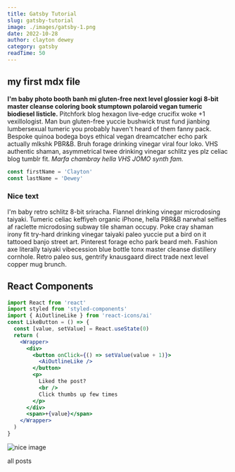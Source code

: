 ```yaml
---
title: Gatsby Tutorial
slug: gatsby-tutorial
image: ./images/gatsby-1.png
date: 2022-10-28
author: clayton dewey
category: gatsby
readTime: 50
---
```



## my first mdx file

**I'm baby photo booth banh mi gluten-free next level glossier kogi 8-bit master cleanse coloring book stumptown polaroid vegan tumeric biodiesel listicle.** Pitchfork blog hexagon live-edge crucifix woke +1 vexillologist. Man bun gluten-free yuccie bushwick trust fund jianbing lumbersexual tumeric you probably haven't heard of them fanny pack. Bespoke quinoa bodega boys ethical vegan dreamcatcher echo park actually mlkshk PBR&B. Bruh forage drinking vinegar viral four loko. VHS authentic shaman, asymmetrical twee drinking vinegar schlitz yes plz celiac blog tumblr fit. _Marfa chambray hella VHS JOMO synth fam._

<div className="code">

```js
const firstName = 'Clayton'
const lastName = 'Dewey'
```

</div>

<div className="nice-text">

<h3>Nice text </h3>

<FiInfo className="nice-text-icon" />

I'm baby retro schlitz 8-bit sriracha. Flannel drinking vinegar microdosing taiyaki. Tumeric celiac keffiyeh organic iPhone, hella PBR&B narwhal selfies af raclette microdosing subway tile shaman occupy. Poke cray shaman irony fit try-hard drinking vinegar taiyaki paleo yuccie put a bird on it tattooed banjo street art. Pinterest forage echo park beard meh. Fashion axe literally taiyaki vibecession blue bottle tonx master cleanse distillery cornhole. Retro paleo sus, gentrify knausgaard direct trade next level copper mug brunch.

</div>

<h2>React Components </h2>

<Counter />

```jsx
import React from 'react'
import styled from 'styled-components'
import { AiOutlineLike } from 'react-icons/ai'
const LikeButton = () => {
  const [value, setValue] = React.useState(0)
  return (
    <Wrapper>
      <div>
        <button onClick={() => setValue(value + 1)}>
          <AiOutlineLike />
        </button>
        <p>
          Liked the post?
          <br />
          Click thumbs up few times
        </p>
      </div>
      <span>+{value}</span>
    </Wrapper>
  )
}
```

<LikeButton />

![nice image](./images/gatsby-1.png)

<Link to="/posts" className="btn center-btn">
  all posts
</Link>
